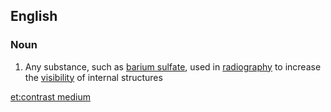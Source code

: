 ==English==

===Noun===
{{wikipedia}}
{{en-noun|head=[[contrast]] [[medium]]|contrast media}}

#{{medicine}} Any substance, such as [[barium sulfate]], used in [[radiography]] to increase the [[visibility]] of internal structures

[[et:contrast medium]]